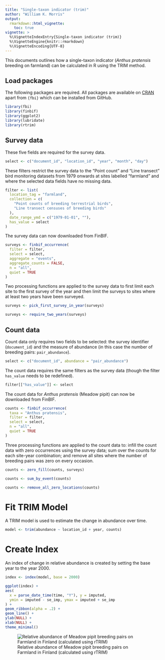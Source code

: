 ```yaml
---
title: "Single-taxon indicator (trim)"
author: "William K. Morris"
output: 
  rmarkdown::html_vignette:
    toc: true
vignette: >
  %\VignetteIndexEntry{Single-taxon indicator (trim)}
  %\VignetteEngine{knitr::rmarkdown}
  %\VignetteEncoding{UTF-8}
---
```




This documents outlines how a single-taxon indicator (_Anthus pratensis_
breeding on farmland) can be calculated in R using the TRIM method.

## Load packages

The following packages are required. All packages are available on
[CRAN](https://cran.r-project.org/) apart from `{fbi}` which can be installed
from GitHub.


```r
library(fbi)
library(finbif)
library(ggplot2)
library(lubridate)
library(rtrim)
```

## Survey data

These five fields are required for the survey data.


```r
select <- c("document_id", "location_id", "year", "month", "day")
```

These filters restrict the survey data to the "Point count" and "Line transect"
bird monitoring datasets from 1979 onwards at sites labelled "farmland" and
where the selected data fields have no missing data.


```r
filter <- list(
  location_tag = "farmland",
  collection = c(
    "Point counts of breeding terrestrial birds",
    "Line transect censuses of breeding birds"
  ),
  date_range_ymd = c("1979-01-01", ""),
  has_value = select
)
```

The survey data can now downloaded from FinBIF.


```r
surveys <- finbif_occurrence(
  filter = filter,
  select = select,
  aggregate = "events",
  aggregate_counts = FALSE,
  n = "all",
  quiet = TRUE
)
```

Two processing functions are applied to the survey data to first limit each site
to the first survey of the year and then limit the surveys to sites where at
least two years have been surveyed.


```r
surveys <- pick_first_survey_in_year(surveys)

surveys <- require_two_years(surveys)
```

## Count data

Count data only requires two fields to be selected: the survey identifier
(`document_id`) and the measure of abundance (in this case the number of
breeding pairs: `pair_abundance`).


```r
select <- c("document_id", abundance = "pair_abundance")
```

The count data requires the same filters as the survey data (though the filter
`has_value` needs to be redefined).


```r
filter[["has_value"]] <- select
```

The count data for _Anthus pratensis_ (Meadow pipit) can now be downloaded from
FinBIF.


```r
counts <- finbif_occurrence(
  taxa = "Anthus pratensis",
  filter = filter,
  select = select,
  n = "all",
  quiet = TRUE
)
```

Three processing functions are applied to the count data to: infill the
count data with zero occurrences using the survey data; sum over the counts
for each site-year combination; and remove all sites where the number of
breeding pairs was zero on every occasion.


```r
counts <- zero_fill(counts, surveys)

counts <- sum_by_event(counts)

counts <- remove_all_zero_locations(counts)
```

# Fit TRIM Model

A TRIM model is used to estimate the change in abundance over time.


```r
model <- trim(abundance ~ location_id + year, counts)
```

# Create Index

An index of change in relative abundance is created by setting the base year to
the year 2000.


```r
index <- index(model, base = 2000)
```


```r
ggplot(index) +
aes(
  x = parse_date_time(time, "Y"), y = imputed,
  ymin = imputed - se_imp, ymax = imputed + se_imp
) +
geom_ribbon(alpha = .2) +
geom_line() +
ylab(NULL) +
xlab(NULL) +
theme_minimal()
```

![Relative abundance of Meadow pipit breeding pairs on Farmland in Finland (calculated using rTRIM)](figure/plot-single-taxon-trim-1.png)
